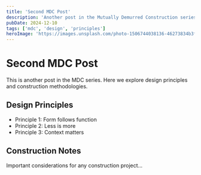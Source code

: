 ```yaml
---
title: 'Second MDC Post'
description: 'Another post in the Mutually Demurred Construction series about design principles.'
pubDate: 2024-12-10
tags: ['mdc', 'design', 'principles']
heroImage: 'https://images.unsplash.com/photo-1506744038136-46273834b3fb?auto=format&fit=crop&w=800&q=80'
---
```


# Second MDC Post

This is another post in the MDC series. Here we explore design principles and construction methodologies.

## Design Principles

- Principle 1: Form follows function
- Principle 2: Less is more
- Principle 3: Context matters

## Construction Notes

Important considerations for any construction project... 